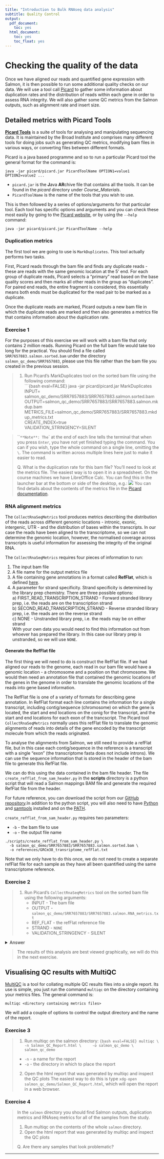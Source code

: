 ```yaml
---
title: "Introduction to Bulk RNAseq data analysis"
subtitle: Quality Control
output:
  pdf_document:
    toc: yes
  html_document:
    toc: yes
    toc_float: yes
---
```


# Checking the quality of the data

Once we have aligned our reads and quantified gene expression with Salmon, it is
then possible to run some additional quality checks on our data. We will use a 
tool call [Picard](https://broadinstitute.github.io/picard/) to gather some 
information about duplication rates and the distribution of reads within each
gene in order to assess RNA integrity. We will also gather some QC metrics from
the Salmon outputs, such as alignment rate and insert size.

## Detailed metrics with Picard Tools

[**Picard Tools**](https://broadinstitute.github.io/picard/) is a suite of
tools for analysing and manipulating sequencing data. It is maintained by the
Broad Institute and comprises many different tools for doing jobs such as
generating QC metrics, modifying bam files in various ways, or converting files
between different formats.

Picard is a java based programme and so to run a particular Picard tool the
general format for the command is:

```
java -jar picard/picard.jar PicardToolName OPTION1=value1 OPTION2=value2 ...
```

* `picard.jar` is the **J**ava **AR**chive file that contains all the tools. It
  can be found in the *picard* directory under *Course_Materials*. 
* `PicardToolName` is the name of the tools that you wish to use. 

This is then followed by a series of options/arguments for that particular
tool. Each tool has specific options and arguments and you can check these
most easily by going to the [Picard
website](https://broadinstitute.github.io/picard/), or by using the `--help`
command:

```
java -jar picard/picard.jar PicardToolName --help
```

### Duplication metrics

The first tool we are going to use is `MarkDuplicates`. This tool
actually performs two tasks. 

First, Picard reads through the bam file and finds any duplicate reads - these
are reads with the same genomic location at the 5' end. For each group of
duplicate reads, Picard selects a "primary" read based on the base quality
scores and then marks all other reads in the group as "duplicates".  For paired
end reads, the entire fragment is considered, this essentially means both ends
must be duplicated for the read pair to be marked as a duplicate.

Once the duplicate reads are marked, Picard outputs a new bam file in which the 
duplicate reads are marked and then also generates a metrics file that contains
information about the duplication rate.

### Exercise 1

For the purposes of this exercise we will work with a bam file that only
contains 2 million reads. Running Picard on the full bam file would take too
long for the practical. You should find a file called
`SRR7657883.salmon.sorted.bam` under the directory `salmon_qc_demo/SRR7657883`,
please use this file rather than the bam file you created in the previous
session.

> 1. Run Picard's MarkDuplicates tool on the sorted bam file using the
>    following command:  
> ```{bash eval=FALSE}
> java -jar picard/picard.jar MarkDuplicates \
>          INPUT= salmon_qc_demo/SRR7657883/SRR7657883.salmon.sorted.bam \
>          OUTPUT=salmon_qc_demo/SRR7657883/SRR7657883.salmon.mkdup.bam \
>          METRICS_FILE=salmon_qc_demo/SRR7657883/SRR7657883.mkdup_metrics.txt \
>          CREATE_INDEX=true \
>          VALIDATION_STRINGENCY=SILENT

> ```
> **Note**: The `\` at the end of each line tells the terminal that when you 
> press `Enter`, you have not yet finished typing the command. You can if you
> wish, type the whole command on a single line, omitting the `\`. The command
> is written across multiple lines here just to make it easier to read.
>
> Q. What is the duplication rate for this bam file? You'll need to look at the
> metrics file. The easiest way is to open it in a spreadsheet. On the course 
> machines we have LibreOffice Calc. You can find this in the launcher bar at 
> the bottom or side of the desktop, e.g.:
![](images/04_Launcher_bar_calc.png)
> You can find details about the contents of the metrics file in the 
> [Picard documentation](https://broadinstitute.github.io/picard/picard-metric-definitions.html#DuplicationMetrics).

### RNA alignment metrics

The `CollectRnaSeqMetrics` tool produces metrics describing the distribution of
the reads across different genomic locations - intronic, exonic, intergenic,
UTR - and the distribution of bases within the transcripts. In our case the 
reads have been aligned to the transcriptome, so we can not determine the 
genomic location, however, the normalised coverage across transcripts is useful
information for assessing the integrity of the original RNA.

The `CollectRnaSeqMetrics` requires four pieces of information to run:

1. The input bam file  
2. A file name for the output metrics file
3. A file containing gene annotations in a format called **RefFlat**, which is
   defined
   [here](http://genome.ucsc.edu/goldenPath/gbdDescriptionsOld.html#RefFlat).
4. A parameter for strand specificity. Strand specificity is determined by the
   library prep chemistry. There are three possible options:  
        a) FIRST_READ_TRANSCRIPTION_STRAND - Forward stranded library prep, i.e. the reads are on the
           transcription strand   
        b) SECOND_READ_TRANSCRIPTION_STRAND - Reverse stranded library prep, i.e. the reads are on the reverse
           strand   
        c) NONE - Unstranded library prep, i.e. the reads may be on either strand    
    With your own data you would need to find this information out from whoever
    has prepared the library. In this case our library prep is unstranded, so we
    will use `NONE`.

#### Generate the RefFlat file
  
The first thing we will need to do is construct the RefFlat file.  If we had
aligned our reads to the genome, each read in our bam file would have a genomic
location - a chromosome and a position on that chromosome. We would then need 
an annotation file that contained the genomic locations of the genes in the
genome in order to translate the genomic locations of the reads into gene based
information.

The RefFlat file is one of a variety of formats for describing gene annotation. 
In RefFlat format each line contains the information for a single transcript,
including contig/sequence (chromosome) on which the gene is located, the start
and end locations on the conig for the transcript, and the start and end
locations for each exon of the trancscript. The Picard tool
`CollectRnaSeqMetrics` normally uses this refFlat file to translate the genomic
alignments of reads into details of the gene encoded by the transcript molecule
from which the reads originated.

To analyse the alignments from Salmon, we still need to provide a refFlat file,
but in this case each contig/sequence in the reference is a transcript with a
single "exon" (the transcriptome fasta does not include introns). We can use the
sequence information that is stored in the header of the bam file to generate
this RefFlat file.

We can do this using the data contained in the bam file header. The file
`create_refflat_from_sam_header.py` in the **scripts** directory is a python
script that will read a Salmon mappings BAM file and generate the required
RefFlat file from the header.

For future reference, you can download the script from our [GitHub
repository](https://github.com/crukci-bioinformatics/BamHeaderToRefflat).In
addition to the python script, you will also need to have
[Python](https://github.com/crukci-bioinformatics/BamHeaderToRefflat) and
[samtools](http://www.htslib.org/) installed and on the
[PATH](https://opensource.com/article/17/6/set-path-linux).

`create_refflat_from_sam_header.py` requires two parameters:

* `-b` - the bam file to use
* `-o` - the output file name

```
./scripts/create_refflat_from_sam_header.py \
  -b salmon_qc_demo/SRR7657883/SRR7657883.salmon.sorted.bam \
  -o references/GRCm38_transriptome_refFlat.txt
```

Note that we only have to do this once, we do not need to create a separate
refFlat file for each sample as they have all been quantified using the same
transcriptome reference.

### Exercise 2

> 1. Run Picard's `CollectRnaSeqMetrics` tool on the sorted bam file using the
>    following arguments:  
>       * INPUT - The bam file
>       * OUTPUT - `salmon_qc_demo/SRR7657883/SRR7657883.salmon.RNA_metrics.txt`
>       * REF_FLAT - the refFlat reference file
>       * STRAND - `NONE`
>       * VALIDATION_STRINGENCY - SILENT

<details><summary>Answer</summary>
```bash
java -jar picard/picard.jar CollectRnaSeqMetrics \
          INPUT=salmon_qc_demo/SRR7657883/SRR7657883.salmon.sorted.bam \
          OUTPUT=salmon_qc_demo/SRR7657883/SRR7657883.salmon.RNA_metrics.txt \
          REF_FLAT=references/GRCm38_transriptome_refFlat.txt \
          STRAND=NONE \
          VALIDATION_STRINGENCY=SILENT
```
> **Note**: The `\` at the end of each line tells the terminal that when you press 
> `Enter`, you have not yet finished typing the command. You can if you wish, type
> the whole command on a single line, omitting the `\`. The command is written across
> multiple lines here just to make it easier to read.
>

</details>

> The results of this analysis are best viewed graphically, we will do this in
> the next exercise.

## Visualising QC results with MultiQC

[MultiQC](https://multiqc.info/) is a tool for collating multiple QC results
files into a single report. Its use is simple, you just run the command
`multiqc` on the directory containing your metrics files. The general command is:

```
multiqc <directory containing metrics files>
```

We will add a couple of options to control the output directory and the name
of the report.

### Exercise 3

> 1. Run multiqc on the salmon directory: 
> ```{bash eval=FALSE}
> multiqc \
>     -n Salmon_QC_Report.html \
>     -o salmon_qc_demo \
>     salmon_qc_demo
> ```   
>
> * `-n` - a name for the report
> * `-o` - the directory in which to place the report
>
> 2. Open the html report that was generated by multiqc and inspect the QC plots
>    The easiest way to do this is type 
>    `xdg-open salmon_qc_demo/Salmon_QC_Report.html`, which will open the report
>    in a web browser.

### Exercise 4

> In the `salmon` directory you should find Salmon outputs, duplication metrics
> and RNAseq metrics for all of the samples from the study.  
>
> 1. Run multiqc on the contents of the whole `salmon` directory.   
> 2. Open the html report that was generated by multiqc and inspect the QC plots 
>
> Q. Are there any samples that look problematic?

---------------------------------------------------------------------